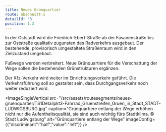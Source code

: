 ```yaml
---
title: Neues Grünquartier
route: abschnitt-1
detailId: '3'
position: 1.3
---
```

In der Oststadt wird die Friedrich-Ebert-Straße ab der Fasanenstraße bis zur Oststraße qualitativ zugunsten des Radverkehrs ausgebaut. Der bestehende, provisorisch umgestaltete Straßenraum wird in den Zielzustand umgebaut.

Fußwege werden verbreitert. Neue Grünquartiere für die Verschattung der Wege sollen die bestehenden Grünstrukturen ergänzen.

Der Kfz-Verkehr wird weiter im Einrichtungsverkehr geführt. Die Verkehrsführung soll so gestaltet sein, dass Durchgangsverkehr noch weiter reduziert wird.

<ImageSingleVertical src="/src/assets/routesegments/neues-gruenquartier/TS1Detailpkt3-Fahrrad_Gruenstreifen_Gruen_in_Stadt_STADT-LUDWIGSBURG.jpg" caption="Grünquartiere entlang der Wege erhöhen nicht nur die Aufenthaltsqualität, sie sind auch wichtig fürs Stadtklima. © Stadt Ludwigsburg" alt="Grünquartiere entlang der Wege" imageConfig={{"discriminant":"half","value":"left"}} />

&#x20;
